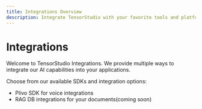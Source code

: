 ```yaml
---
title: Integrations Overview
description: Integrate TensorStudio with your favorite tools and platforms
---
```


# Integrations

Welcome to TensorStudio Integrations. We provide multiple ways to integrate our AI capabilities into your applications.

Choose from our available SDKs and integration options:
- Plivo SDK for voice integrations
- RAG DB integrations for your documents(coming soon)
